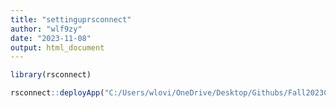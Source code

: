 ```yaml
---
title: "settinguprsconnect"
author: "wlf9zy"
date: "2023-11-08"
output: html_document
---
```



```r

library(rsconnect)

```


```r

rsconnect::deployApp("C:/Users/wlovi/OneDrive/Desktop/Githubs/Fall2023Classes/communicating_with_data/quiz/my-app")


```